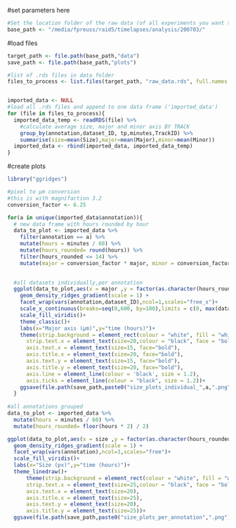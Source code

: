#set parameters here
```r

#Set the location folder of the raw data (of all experiments you want to plot)
base_path <- "/media/fpreuss/raid5/timelapses/analysis/200703/"

```

#load files
```r

target_path <- file.path(base_path,"data")
save_path <- file.path(base_path,"plots")

#list of .rds files in data folder
files_to_process <- list.files(target_path, "raw_data.rds", full.names = TRUE, ignore.case = TRUE)


imported_data <- NULL
#load all .rds files and append to one data frame ('imported_data')
for (file in files_to_process){
  imported_data_temp <- readRDS(file) %>%
    #calculate average size, major and minor axis BY TRACK
    group_by(annotation,dataset_ID, tp,minutes,TrackID) %>%
    summarise(size=mean(Size),major=mean(Major),minor=mean(Minor))
  imported_data <- rbind(imported_data, imported_data_temp)  
}

```

#create plots
```r

library("ggridges")

#pixel to µm conversion
#this is with magnifaction 3.2
conversion_factor <- 6.25

for(a in unique(imported_data$annotation)){
  # new data frame with hours rounded by hour
  data_to_plot <- imported_data %>%
    filter(annotation == a) %>%
    mutate(hours = minutes / 60) %>%
    mutate(hours_rounded= round(hours)) %>%
    filter(hours_rounded <= 14) %>%
    mutate(major = conversion_factor * major, minor = conversion_factor * minor)
  

  #all datasets individually,per annotation
  ggplot(data_to_plot,aes(x = major ,y = factor(as.character(hours_rounded), level = unique(hours_rounded)), fill=stat(x))) +
    geom_density_ridges_gradient(scale = 1) +
    facet_wrap(vars(annotation,dataset_ID),ncol=1,scales="free_x")+
    scale_x_continuous(breaks=seq(0,600, by=100),limits = c(0, max(data_to_plot$major)))+
    scale_fill_viridis()+
    theme_classic()+
    labs(x="Major axis (µm)",y="time (hours)")+
    theme(strip.background = element_rect(colour = "white", fill = "white"),
      strip.text.x = element_text(size=20,colour = "black", face = "bold"),
      axis.text.x = element_text(size=15, face="bold"),
      axis.title.x = element_text(size=20, face="bold"),
      axis.text.y = element_text(size=15, face="bold"),
      axis.title.y = element_text(size=20, face="bold"),
      axis.line = element_line(colour = 'black', size = 1.2),
      axis.ticks = element_line(colour = "black", size = 1.2))+
    ggsave(file.path(save_path,paste0("size_plots_individual_",a,".png")),height=15,width=7.5)
  }
  
#all annotations grouped
data_to_plot <- imported_data %>%
  mutate(hours = minutes / 60) %>%
  mutate(hours_rounded= floor(hours * 2) / 2)

ggplot(data_to_plot,aes(x = size ,y = factor(as.character(hours_rounded), level = unique(hours_rounded)), fill=stat(x))) +
  geom_density_ridges_gradient(scale = 1) +
  facet_wrap(vars(annotation),ncol=3,scales="free")+
  scale_fill_viridis()+
  labs(x="Size (px)",y="time (hours)")+
  theme_linedraw()+
      theme(strip.background = element_rect(colour = "white", fill = "white"),
      strip.text.x = element_text(size=25,colour = "black", face = "bold"),
      axis.text.x = element_text(size=20),
      axis.title.x = element_text(size=25),
      axis.text.y = element_text(size=20),
      axis.title.y = element_text(size=25))+
  ggsave(file.path(save_path,paste0("size_plots_per_annotation",".png")),height=40,width=40)

```